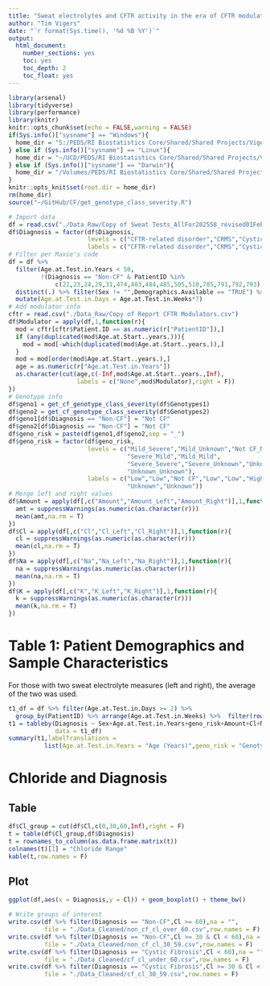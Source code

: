 ```yaml
---
title: "Sweat electrolytes and CFTR activity in the era of CFTR modulators"
author: "Tim Vigers"
date: "`r format(Sys.time(), '%d %B %Y')`"
output:
  html_document:
    number_sections: yes
    toc: yes
    toc_depth: 2
    toc_float: yes
---
```


```r
library(arsenal)
library(tidyverse)
library(performance)
library(knitr)
knitr::opts_chunk$set(echo = FALSE,warning = FALSE)
if(Sys.info()["sysname"] == "Windows"){
  home_dir = "S:/PEDS/RI Biostatistics Core/Shared/Shared Projects/Vigers/CF/Edith Zemanick/Sweat Test"
} else if (Sys.info()["sysname"] == "Linux"){
  home_dir = "~/UCD/PEDS/RI Biostatistics Core/Shared/Shared Projects/Vigers/CF/Edith Zemanick/Sweat Test"
} else if (Sys.info()["sysname"] == "Darwin"){
  home_dir = "/Volumes/PEDS/RI Biostatistics Core/Shared/Shared Projects/Vigers/CF/Edith Zemanick/Sweat Test"
}
knitr::opts_knit$set(root.dir = home_dir)
rm(home_dir)
source("~/GitHub/CF/get_genotype_class_severity.R")
```

```r
# Import data
df = read.csv("./Data_Raw/Copy of Sweat Tests_AllFor202558_revised01Feb2021.csv",na.strings = "")
df$Diagnosis = factor(df$Diagnosis,
                      levels = c("CFTR-related disorder","CRMS","Cystic Fibrosis","Non-CF","Normal"),
                      labels = c("CFTR-related disorder","CRMS","Cystic Fibrosis","Non-CF","Non-CF"))
# Filter per Maxie's code
df = df %>% 
  filter(Age.at.Test.in.Years < 50,
         !(Diagnosis == "Non-CF" & PatientID %in% 
             c(22,23,24,29,31,474,483,484,485,505,510,785,791,792,793))) %>% 
  distinct(.) %>% filter(Sex != "",Demographics.Available == "TRUE") %>%
  mutate(Age.at.Test.in.Days = Age.at.Test.in.Weeks*7)
# Add modulator info
cftr = read.csv("./Data_Raw/Copy of Report CFTR Modulators.csv")
df$Modulator = apply(df,1,function(r){
  mod = cftr[cftr$Patient.ID == as.numeric(r["PatientID"]),]
  if (any(duplicated(mod$Age.at.Start..years.))){
    mod = mod[-which(duplicated(mod$Age.at.Start..years.)),]
  }
  mod = mod[order(mod$Age.at.Start..years.),]
  age = as.numeric(r["Age.at.Test.in.Years"])
  as.character(cut(age,c(-Inf,mod$Age.at.Start..years.,Inf),
                   labels = c("None",mod$Modulator),right = F))
})
# Genotype info
df$geno1 = get_cf_genotype_class_severity(df$Genotypes1)
df$geno2 = get_cf_genotype_class_severity(df$Genotypes2)
df$geno1[df$Diagnosis == "Non-CF"] = "Not CF"
df$geno2[df$Diagnosis == "Non-CF"] = "Not CF"
df$geno_risk = paste(df$geno1,df$geno2,sep = "_")
df$geno_risk = factor(df$geno_risk,
                      levels = c("Mild_Severe","Mild_Unknown","Not CF_Not CF",
                                 "Severe_Mild","Mild_Mild",
                                 "Severe_Severe","Severe_Unknown","Unknown_Severe",
                                 "Unknown_Unknown"),
                      labels = c("Low","Low","Not CF","Low","Low","High","Unknown",
                                 "Unknown","Unknown"))
# Merge left and right values
df$Amount = apply(df[,c("Amount","Amount_Left","Amount_Right")],1,function(r){
  amt = suppressWarnings(as.numeric(as.character(r)))
  mean(amt,na.rm = T)
})
df$Cl = apply(df[,c("Cl","Cl_Left","Cl_Right")],1,function(r){
  cl = suppressWarnings(as.numeric(as.character(r)))
  mean(cl,na.rm = T)
})
df$Na = apply(df[,c("Na","Na_Left","Na_Right")],1,function(r){
  na = suppressWarnings(as.numeric(as.character(r)))
  mean(na,na.rm = T)
})
df$K = apply(df[,c("K","K_Left","K_Right")],1,function(r){
  k = suppressWarnings(as.numeric(as.character(r)))
  mean(k,na.rm = T)
})
```

# Table 1: Patient Demographics and Sample Characteristics

For those with two sweat electrolyte measures (left and right), the average of the two was used.

```r
t1_df = df %>% filter(Age.at.Test.in.Days >= 2) %>%
  group_by(PatientID) %>% arrange(Age.at.Test.in.Weeks) %>%  filter(row_number()==1)
t1 = tableby(Diagnosis ~ Sex+Age.at.Test.in.Years+geno_risk+Amount+Cl+Na+K,
             data = t1_df)
summary(t1,labelTranslations = 
          list(Age.at.Test.in.Years = "Age (Years)",geno_risk = "Genotype Severity"))
```

# Chloride and Diagnosis

## Table

```r
df$Cl_group = cut(df$Cl,c(0,30,60,Inf),right = F)
t = table(df$Cl_group,df$Diagnosis)
t = rownames_to_column(as.data.frame.matrix(t))
colnames(t)[1] = "Chloride Range"
kable(t,row.names = F)
```

## Plot

```r
ggplot(df,aes(x = Diagnosis,y = Cl)) + geom_boxplot() + theme_bw()
```

```r
# Write groups of interest
write.csv(df %>% filter(Diagnosis == "Non-CF",Cl >= 60),na = "",
          file = "./Data_Cleaned/non_cf_cl_over_60.csv",row.names = F)
write.csv(df %>% filter(Diagnosis == "Non-CF",Cl >= 30 & Cl < 60),na = "",
          file = "./Data_Cleaned/non_cf_cl_30_59.csv",row.names = F)
write.csv(df %>% filter(Diagnosis == "Cystic Fibrosis",Cl < 60),na = "",
          file = "./Data_Cleaned/cf_cl_under_60.csv",row.names = F)
write.csv(df %>% filter(Diagnosis == "Cystic Fibrosis",Cl >= 30 & Cl < 60),na = "",
          file = "./Data_Cleaned/cf_cl_30_59.csv",row.names = F)
```
